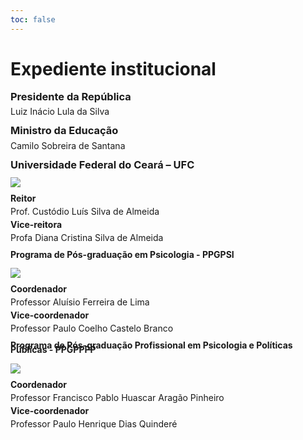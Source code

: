 ```yaml
---
toc: false
---
```


# Expediente institucional

::: {style="line-height: 0.5;"}
### Presidente da República

Luiz Inácio Lula da Silva

### Ministro da Educação

Camilo Sobreira de Santana

### Universidade Federal do Ceará – UFC

::: column-margin
[![](./imagens/brasao1_horizontal_cor_300dpi.png){fig-alt="A imagem apresenta o brasão da Universidade Federal do Ceará. O brasão é composto por um escudo azul com uma faixa diagonal dourada contendo três estrelas verdes. Acima da faixa, há três tochas com chamas acesas. Abaixo do escudo, há uma faixa com o lema em latim \"VIRTUS UNITA FORTIOR\" (A virtude unida é mais forte). A inscrição \"UNIVERSIDADE FEDERAL DO CEARÁ\" está posicionada de forma horizontal ao lado do escudo, em letras maiúsculas e na cor preta. O design é formal e representa a identidade visual da instituição educacional, sugerindo tradição e seriedade acadêmica."}](https://www.ufc.br/)
:::

**Reitor**

Prof. Custódio Luís Silva de Almeida

**Vice-reitora**

Profa Diana Cristina Silva de Almeida

#### **Programa de Pós-graduação em Psicologia - PPGPSI**

::: column-margin
[![](./imagens/ppgpsi.png){fig-alt="A imagem mostra a identidade visual do Programa de Pós-Graduação em Psicologia da Universidade Federal do Ceará. À esquerda, o brasão da universidade, com três tochas acesas em chamas sobre um fundo azul, faixa dourada com três estrelas verdes e o lema \"VIRTUS UNITA FORTIOR\" em uma faixa branca na parte inferior. À direita, o texto \"UNIVERSIDADE FEDERAL DO CEARÁ\" em letras grandes e maiúsculas pretas e abaixo, em um tamanho de fonte menor, \"PROGRAMA DE PÓS-GRADUAÇÃO EM PSICOLOGIA\", alinhado centralmente em relação ao texto acima. O conjunto transmite a associação do programa acadêmico específico com a instituição de ensino superior."}](https://pospsi.ufc.br/pt/)
:::

**Coordenador**

Professor Aluísio Ferreira de Lima

**Vice-coordenador**

Professor Paulo Coelho Castelo Branco

#### **Programa de Pós-graduação Profissional em Psicologia e Políticas Públicas - PPGPPPP**

::: column-margin
[![](./imagens/ppgpppp.png){fig-alt="A imagem apresenta a identidade visual do Programa de Pós-Graduação Profissional em Psicologia e Políticas Públicas da Universidade Federal do Ceará. No lado esquerdo, está o brasão da universidade, com três tochas acesas sobre um escudo azul, decorado com três estrelas verdes e cercado por uma faixa com o lema \"VIRTUS UNITA FORTIOR\". À direita, em letras grandes e pretas, está escrito \"UNIVERSIDADE FEDERAL DO CEARÁ\" e abaixo, em um tamanho de fonte um pouco menor, está o nome do programa: \"PROGRAMA DE PÓS-GRADUAÇÃO PROFISSIONAL EM PSICOLOGIA E POLÍTICAS PÚBLICAS\", alinhado ao centro em relação ao nome da universidade acima. A composição do texto e do brasão transmite formalidade e associa o programa especificado à instituição educacional."}](https://psipolpublicas.ufc.br/pt/)
:::

**Coordenador**

Professor Francisco Pablo Huascar Aragão Pinheiro

**Vice-coordenador**

Professor Paulo Henrique Dias Quinderé
:::
